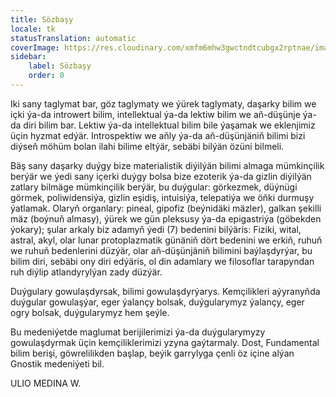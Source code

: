 ```yaml
---
title: Sözbaşy
locale: tk
statusTranslation: automatic
coverImage: https://res.cloudinary.com/xmfm6mhw3gwctndtcubgx2rptnae/image/upload/v1741354450/small_cover_introduccion_a_la_gnosis_57a3fc8d72.webp
sidebar:
    label: Sözbaşy
    order: 0
---
```

Iki sany taglymat bar, göz taglymaty we ýürek taglymaty, daşarky bilim we içki ýa-da introwert bilim, intellektual ýa-da lektiw bilim we aň-düşünje ýa-da diri bilim bar. Lektiw ýa-da intellektual bilim bile ýaşamak we eklenjimiz üçin hyzmat edýär. Introspektiw we aňly ýa-da aň-düşünjäniň bilimi bizi diýseň möhüm bolan ilahi bilime eltýär, sebäbi bilýän özüni bilmeli.

Bäş sany daşarky duýgy bize materialistik diýilýän bilimi almaga mümkinçilik berýär we ýedi sany içerki duýgy bolsa bize ezoterik ýa-da gizlin diýilýän zatlary bilmäge mümkinçilik berýär, bu duýgular: görkezmek, düýnügi görmek, poliwidensiýa, gizlin eşidiş, intuisiýa, telepatiýa we öňki durmuşy ýatlamak. Olaryň organlary: pineal, gipofiz (beýnidäki mäzler), galkan şekilli mäz (boýnuň almasy), ýürek we gün pleksusy ýa-da epigastriýa (göbekden ýokary); şular arkaly biz adamyň ýedi (7) bedenini bilýäris: Fiziki, wital, astral, akyl, olar lunar protoplazmatik günäniň dört bedenini we erkiň, ruhuň we ruhuň bedenlerini düzýär, olar aň-düşünjäniň bilimini baýlaşdyrýar, bu bilim diri, sebäbi ony diri edýäris, ol din adamlary we filosoflar tarapyndan ruh diýlip atlandyrylýan zady düzýär.

Duýgulary gowulaşdyrsak, bilimi gowulaşdyrýarys. Kemçilikleri aýyranyňda duýgular gowulaşýar, eger ýalançy bolsak, duýgularymyz ýalançy, eger ogry bolsak, duýgularymyz hem şeýle.

Bu medeniýetde maglumat berijilerimizi ýa-da duýgularymyzy gowulaşdyrmak üçin kemçiliklerimizi yzyna gaýtarmaly. Dost, Fundamental bilim berişi, göwrelilikden başlap, beýik garrylyga çenli öz içine alýan Gnostik medeniýeti bil.

ULIO MEDINA W.
